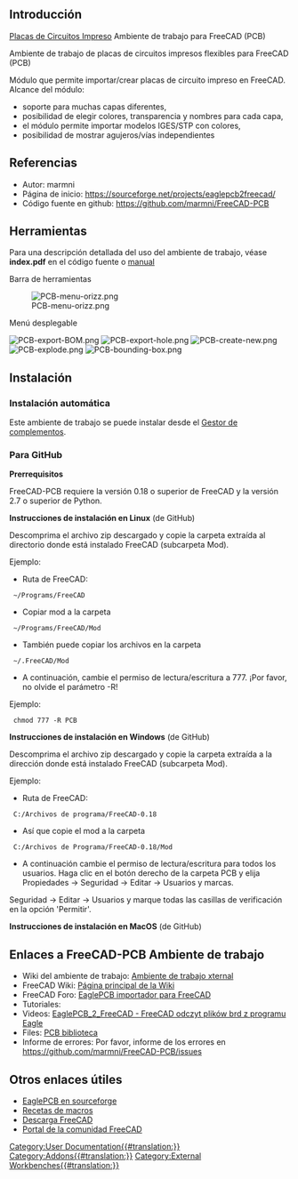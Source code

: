 <languages/>

<span id="Introduction"></span>
==Introducción==

{{TOCright}}

[https://es.wikipedia.org/wiki/Circuito_impreso Placas de Circuitos Impreso] Ambiente de trabajo para FreeCAD (PCB)

Ambiente de trabajo de placas de circuitos impresos flexibles para FreeCAD (PCB)

Módulo que permite importar/crear placas de circuito impreso en FreeCAD. Alcance del módulo:
* soporte para muchas capas diferentes,
* posibilidad de elegir colores, transparencia y nombres para cada capa,
* el módulo permite importar modelos IGES/STP con colores,
* posibilidad de mostrar agujeros/vías independientes

<span id="References"></span>
==Referencias==

* Autor: marmni
* Página de inicio: https://sourceforge.net/projects/eaglepcb2freecad/
* Código fuente en github: https://github.com/marmni/FreeCAD-PCB

<span id="Tools"></span>
==Herramientas==

Para una descripción detallada del uso del ambiente de trabajo, véase '''index.pdf''' en el código fuente o [https://raw.githubusercontent.com/marmni/FreeCAD-PCB/master/index.pdf manual]

Barra de herramientas

[[Image:PCB-menu-orizz.png]]

Menú desplegable

[[Image:PCB-export-BOM.png]]
[[Image:PCB-export-hole.png]]
[[Image:PCB-create-new.png]]
[[Image:PCB-explode.png]]
[[Image:PCB-bounding-box.png]]


<span id="Installation"></span>
==Instalación==

<span id="Automatic_installation"></span>
===Instalación automática===

Este ambiente de trabajo se puede instalar desde el [[Std_AddonMgr/es|Gestor de complementos]].

<span id="From_GitHub"></span>
===Para GitHub===

'''Prerrequisitos'''

FreeCAD-PCB requiere la versión 0.18 o superior de FreeCAD y la versión 2.7 o superior de Python.

'''Instrucciones de instalación en Linux''' (de GitHub)

Descomprima el archivo zip descargado y copie la carpeta extraída al directorio donde está instalado FreeCAD (subcarpeta Mod).

Ejemplo:
* Ruta de FreeCAD:
  ~/Programs/FreeCAD
*Copiar mod a la carpeta
  ~/Programs/FreeCAD/Mod
* También puede copiar los archivos en la carpeta 
  ~/.FreeCAD/Mod
* A continuación, cambie el permiso de lectura/escritura a 777. ¡Por favor, no olvide el parámetro -R!
Ejemplo:
  chmod 777 -R PCB

'''Instrucciones de instalación en Windows''' (de GitHub)

Descomprima el archivo zip descargado y copie la carpeta extraída a la dirección donde está instalado FreeCAD (subcarpeta Mod).

Ejemplo:
* Ruta de FreeCAD:
  C:/Archivos de programa/FreeCAD-0.18
*Así que copie el mod a la carpeta
  C:/Archivos de Programa/FreeCAD-0.18/Mod
* A continuación cambie el permiso de lectura/escritura para todos los usuarios. Haga clic en el botón derecho de la carpeta PCB y elija Propiedades → Seguridad → Editar → Usuarios y marcas.
Seguridad → Editar → Usuarios y marque todas las casillas de verificación en la opción 'Permitir'.

'''Instrucciones de instalación en MacOS''' (de GitHub)

<span id="Links_to_FreeCAD-PCB_WB"></span>
==Enlaces a FreeCAD-PCB Ambiente de trabajo==

* Wiki del ambiente de trabajo: [https://wiki.freecadweb.org/External_workbenches Ambiente de trabajo xternal]
* FreeCAD Wiki: [https://wiki.freecadweb.org/Main_Page Página principal de la Wiki]
* FreeCAD Foro: [http://forum.freecadweb.org/viewtopic.php?f=9&t=5107 EaglePCB importador para FreeCAD]
* Tutoriales:
* Videos:  [https://www.youtube.com/watch?v=81NsljRJx8c&feature=youtu.be EaglePCB_2_FreeCAD - FreeCAD odczyt plików brd z programu Eagle]
* Files: [https://github.com/marmni/FreeCAD-PCB-library PCB biblioteca]
* Informe de errores: Por favor, informe de los errores en https://github.com/marmni/FreeCAD-PCB/issues

<span id="Other_useful_links"></span>
==Otros enlaces útiles==

* [https://sourceforge.net/projects/eaglepcb2freecad/ EaglePCB en sourceforge]
* [[Macros_recipes/es|Recetas de macros]]
* [[Download/es|Descarga FreeCAD]]
* [[FreeCAD_Community_Portal/es|Portal de la comunidad FreeCAD]]


[[Category:User Documentation{{#translation:}}]]
[[Category:Addons{{#translation:}}]]
[[Category:External Workbenches{{#translation:}}]]